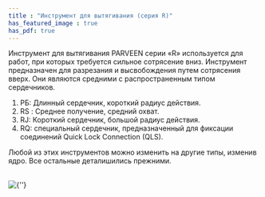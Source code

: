 ```yaml
---
title : "Инструмент для вытягивания (серия R)"
has_featured_image : true
has_pdf: true
---
```


Инструмент для вытягивания PARVEEN серии «R» используется для работ, при которых требуется сильное сотрясение вниз. Инструмент предназначен для разрезания и высвобождения путем сотрясения вверх. Они являются средними с распространенным типом сердечников.

1. РБ: Длинный сердечник, короткий радиус действия.
2. RS : Среднее получение, средний охват.
3. RJ: Короткий сердечник, большой радиус действия.
4. RQ: специальный сердечник, предназначенный для фиксации соединений Quick Lock Connection (QLS).

Любой из этих инструментов можно изменить на другие типы, изменив ядро. Все остальные деталишились прежними.

<br />
<Image src={image} alt={''} />